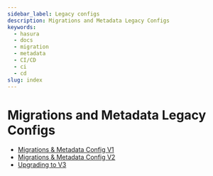 ```yaml
---
sidebar_label: Legacy configs
description: Migrations and Metadata Legacy Configs
keywords:
  - hasura
  - docs
  - migration
  - metadata
  - CI/CD
  - ci
  - cd
slug: index
---
```


# Migrations and Metadata Legacy Configs

- [Migrations & Metadata Config V1](/migrations-metadata-seeds/legacy-configs/config-v1/index.mdx)
- [Migrations & Metadata Config V2](/migrations-metadata-seeds/legacy-configs/config-v2/index.mdx)
- [Upgrading to V3](/migrations-metadata-seeds/legacy-configs/upgrade-v3.mdx)
